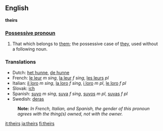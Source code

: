 ==English==
'''theirs'''

===[[Possessive pronoun]]===

#That which belongs to [[them]]; the possessive case of [[they]], used without a following noun.

===Translations===
*Dutch: [[het hunne]], [[de hunne]]
*French: [[le leur]] ''m sing'', [[la leur]] ''f sing'', [[les leurs]] ''pl''
*Italian: [[il loro]] ''m sing'', [[la loro]] ''f sing'', [[i loro]] ''m pl'', [[le loro]] ''f pl''
*Slovak: [[ich#Slovak|ich]]
*Spanish: [[suyo]] ''m sing'', [[suya]] ''f sing'', [[suyos]] ''m pl'', [[suyas]] ''f pl''
*Swedish: [[deras]]
:'''Note:''' ''In French, Italian, and Spanish, the gender of this pronoun agrees with the thing(s) owned, not with the owner.''

[[it:theirs]]
[[ja:theirs]]
[[fi:theirs]]